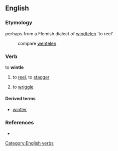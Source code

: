 ==English==

===Etymology===
perhaps from a Flemish dialect of {{etyl|nl}} [[windtelen]] 'to reel'
: compare [[wentelen]]

===Verb===
to '''wintle'''

# {{Scottish}} to [[reel]], to [[stagger]]
# {{Scottish}} to [[wriggle]]

====Derived terms====
* [[wintler]]

===References===
* {{R:Websters}}

[[Category:English verbs]]